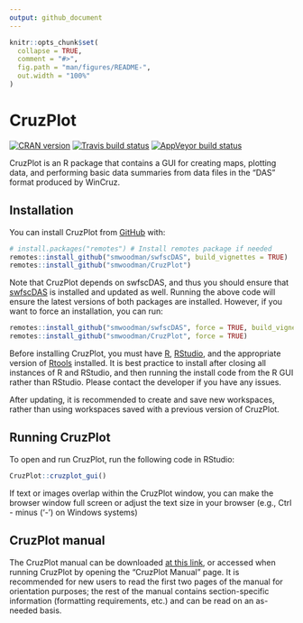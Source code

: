 ```yaml
---
output: github_document
---
```


<!-- README.md is generated from README.Rmd. Please edit that file -->

```r
knitr::opts_chunk$set(
  collapse = TRUE,
  comment = "#>",
  fig.path = "man/figures/README-",
  out.width = "100%"
)
```

# CruzPlot

<!-- badges: start -->
[![CRAN version](http://www.r-pkg.org/badges/version/CruzPlot)](https://cran.r-project.org/package=CruzPlot)
[![Travis build status](https://travis-ci.com/smwoodman/CruzPlot.svg?branch=master)](https://travis-ci.com/smwoodman/CruzPlot)
[![AppVeyor build status](https://ci.appveyor.com/api/projects/status/github/smwoodman/CruzPlot?branch=master&svg=true)](https://ci.appveyor.com/project/smwoodman/CruzPlot)
<!-- badges: end -->

CruzPlot is an R package that contains a GUI for creating maps, plotting data, and performing basic data summaries from data files in the "DAS" format produced by WinCruz.

## Installation

You can install CruzPlot from [GitHub](https://github.com/) with:

```r
# install.packages("remotes") # Install remotes package if needed
remotes::install_github("smwoodman/swfscDAS", build_vignettes = TRUE)
remotes::install_github("smwoodman/CruzPlot")
```

Note that CruzPlot depends on swfscDAS, and thus you should ensure that [swfscDAS](https://smwoodman.github.io/swfscDAS/) is installed and updated as well. Running the above code will ensure the latest versions of both packages are installed. However, if you want to force an installation, you can run:

```r
remotes::install_github("smwoodman/swfscDAS", force = TRUE, build_vignettes = TRUE)
remotes::install_github("smwoodman/CruzPlot", force = TRUE)
```

Before installing CruzPlot, you must have [R](https://www.r-project.org/), [RStudio](https://rstudio.com/products/rstudio/download/#download), and the appropriate version of [Rtools](https://cran.r-project.org/bin/windows/Rtools/) installed. It is best practice to install after closing all instances of R and RStudio, and then running the install code from the R GUI rather than RStudio. Please contact the developer if you have any issues.

After updating, it is recommended to create and save new workspaces, rather than using workspaces saved with a previous version of CruzPlot.

## Running CruzPlot

To open and run CruzPlot, run the following code in RStudio:

```r
CruzPlot::cruzplot_gui()
```

If text or images overlap within the CruzPlot window, you can make the browser window full screen or adjust the text size in your browser (e.g., Ctrl - minus ('-') on Windows systems)

## CruzPlot manual

The CruzPlot manual can be downloaded [at this link](https://github.com/smwoodman/CruzPlot/blob/master/inst/shiny/www/CruzPlot_Manual_app.pdf), or accessed when running CruzPlot by opening the "CruzPlot Manual" page. It is recommended for new users to read the first two pages of the manual for orientation purposes; the rest of the manual contains section-specific information (formatting requirements, etc.) and can be read on an as-needed basis.
